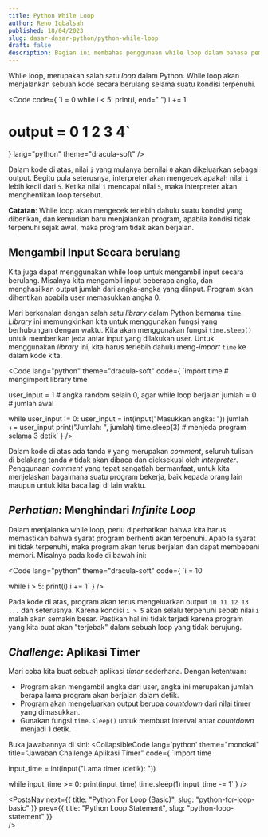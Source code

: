 ```yaml
---
title: Python While Loop
author: Reno Iqbalsah
published: 18/04/2023
slug: dasar-dasar-python/python-while-loop
draft: false
description: Bagian ini membahas penggunaan while loop dalam bahasa pemrograman Python.
---
```



While loop, merupakan salah satu _loop_ dalam Python. While loop akan menjalankan sebuah kode secara berulang selama suatu
kondisi terpenuhi.

<Code
code={
`i = 0
while i < 5:
    print(i, end=" ")
    i += 1

# output = 0 1 2 3 4`
}
lang="python"
theme="dracula-soft"
/>

Dalam kode di atas, nilai `i` yang mulanya bernilai `0` akan dikeluarkan sebagai output. Begitu pula seterusnya, interpreter
akan mengecek apakah nilai `i` lebih kecil dari `5`. Ketika nilai `i` mencapai nilai `5`, maka interpreter akan menghentikan
loop tersebut.

**Catatan**: While loop akan mengecek terlebih dahulu suatu kondisi yang diberikan, dan kemudian baru menjalankan program, apabila kondisi
tidak terpenuhi sejak awal, maka program tidak akan berjalan.

## Mengambil Input Secara berulang

Kita juga dapat menggunakan while loop untuk mengambil input secara berulang. Misalnya kita mengambil input beberapa angka, dan menghasilkan output jumlah dari angka-angka
yang diinput. Program akan dihentikan apabila user memasukkan angka 0.

Mari berkenalan dengan salah satu _library_ dalam Python bernama `time`. _Library_ ini memungkinkan kita untuk menggunakan fungsi yang berhubungan dengan waktu. Kita akan
menggunakan fungsi `time.sleep()` untuk memberikan jeda antar input yang dilakukan user. Untuk menggunakan _library_ ini, kita harus terlebih dahulu meng-_import_ `time` ke 
dalam kode kita.

<Code
lang="python"
theme="dracula-soft"
code={
`import time # mengimport library time

user_input = 1 # angka random selain 0, agar while loop berjalan
jumlah = 0 # jumlah awal

while user_input != 0:
   user_input = int(input("Masukkan angka: "))
   jumlah += user_input
   print("Jumlah: ", jumlah)
   time.sleep(3) # menjeda program selama 3 detik`
}
/>

Dalam kode di atas ada tanda `#` yang merupakan _comment_, seluruh tulisan di belakang tanda `#` tidak akan dibaca dan dieksekusi oleh _interpreter_. Penggunaan
_comment_ yang tepat sangatlah bermanfaat, untuk kita menjelaskan bagaimana suatu program bekerja, baik kepada orang lain maupun untuk kita baca lagi di lain waktu.

## _Perhatian:_ Menghindari _Infinite Loop_

Dalam menjalanka while loop, perlu diperhatikan bahwa kita harus memastikan bahwa syarat program berhenti akan terpenuhi. Apabila syarat ini tidak terpenuhi, maka program akan
terus berjalan dan dapat membebani memori. Misalnya pada kode di bawah ini:

<Code
lang="python"
theme="dracula-soft"
code={
`i = 10

while i > 5:
   print(i)
   i += 1`
}
/>

Pada kode di atas, program akan terus mengeluarkan output `10 11 12 13 ...` dan seterusnya. Karena kondisi `i > 5` akan selalu terpenuhi sebab nilai `i` malah akan semakin
besar. Pastikan hal ini tidak terjadi karena program yang kita buat akan "terjebak" dalam sebuah loop yang tidak berujung.

## _Challenge_: Aplikasi Timer

Mari coba kita buat sebuah aplikasi _timer_ sederhana. Dengan ketentuan:
- Program akan mengambil angka dari user, angka ini merupakan jumlah berapa lama program akan berjalan dalam detik.
- Program akan mengeluarkan output berupa _countdown_ dari nilai timer yang dimasukkan.
- Gunakan fungsi `time.sleep()` untuk membuat interval antar _countdown_ menjadi 1 detik.

Buka jawabannya di sini:
<CollapsibleCode
lang='python'
theme="monokai"
title="Jawaban Challenge Aplikasi Timer"
code={
`import time

input_time = int(input("Lama timer (detik): "))

while input_time >= 0:
   print(input_time)
   time.sleep(1)
   input_time -= 1`
}
/>

<PostsNav
  next={{
    title: "Python For Loop (Basic)",
    slug: "python-for-loop-basic"
  }}
  prev={{
    title: "Python Loop Statement",
    slug: "python-loop-statement"
  }}  
/>